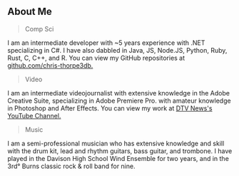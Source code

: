 ## About Me

> Comp Sci

I am an intermediate developer with ~5 years experience with .NET specializing in C#. I have also dabbled in Java, JS, Node.JS, Python, Ruby, Rust, C, C++, and R. You can view my GitHub repositories at [github.com/chris-thorpe3db.](https://github.com/chris-thorpe3db/)

> Video

I am an intermediate videojournalist with extensive knowledge in the Adobe Creative Suite, specializing in Adobe Premiere Pro. with amateur knowledge in Photoshop and After Effects. You can view my work at [DTV News's YouTube Channel.](https://www.youtube.com/c/DavisonDTV)

> Music

I am a semi-professional musician who has extensive knowledge and skill with the drum kit, lead and rhythm guitars, bass guitar, and trombone. I have played in the Davison High School Wind Ensemble for two years, and in the 3rd° Burns classic rock & roll band for nine.